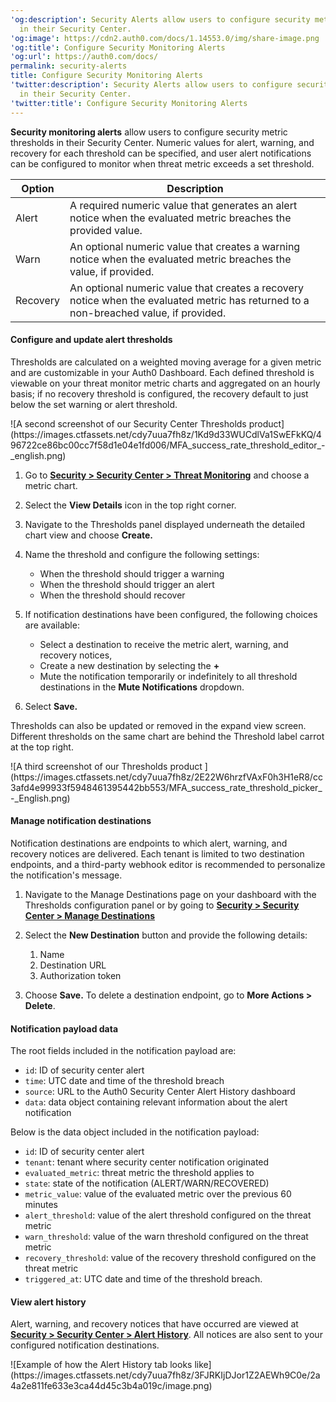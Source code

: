 ---
'og:description': Security Alerts allow users to configure security metric thresholds
  in their Security Center.
'og:image': https://cdn2.auth0.com/docs/1.14553.0/img/share-image.png
'og:title': Configure Security Monitoring Alerts
'og:url': https://auth0.com/docs/
permalink: security-alerts
title: Configure Security Monitoring Alerts
'twitter:description': Security Alerts allow users to configure security metric thresholds
  in their Security Center.
'twitter:title': Configure Security Monitoring Alerts
---
**Security monitoring alerts** allow users to configure security metric thresholds in their Security Center. Numeric values for alert, warning, and recovery for each threshold can be specified, and user alert notifications can be configured to monitor when threat metric exceeds a set threshold.

<table class="table"><thead>
<tr>
<th>Option</th>
<th>Description</th>
</tr>
</thead>
<tbody>
<tr>
<td>Alert</td>
<td>A required numeric value that generates an alert notice when the evaluated metric breaches the provided value.</td>
</tr>
<tr>
<td>Warn</td>
<td>An optional numeric value that creates a warning notice when the evaluated metric breaches the value, if provided.</td>
</tr>
<tr>
<td>Recovery</td>
<td>An optional numeric value that creates a recovery notice when the evaluated metric has returned to a non-breached value, if provided.</td>
</tr>
</tbody>
</table>

#### Configure and update alert thresholds

Thresholds are calculated on a weighted moving average for a given metric and are customizable in your <Tooltip tip="Auth0 Dashboard: Auth0's main product to configure your services." cta="View Glossary" href="/docs/glossary?term=Auth0+Dashboard">Auth0 Dashboard</Tooltip>. Each defined threshold is viewable on your threat monitor metric charts and aggregated on an hourly basis; if no recovery threshold is configured, the recovery default to just below the set warning or alert threshold.

<Frame>![A second screenshot of our Security Center Thresholds product](https://images.ctfassets.net/cdy7uua7fh8z/1Kd9d33WUCdlVa1SwEFkKQ/496722ce86bc00cc7f58d1e04e1fd006/MFA_success_rate_threshold_editor_-_english.png)</Frame>

1. Go to [**Security > Security Center > Threat Monitoring**](https://manage.auth0.com/#/security/center/bot-detection) and choose a metric chart.
2. Select the **View Details** icon in the top right corner.
3. Navigate to the Thresholds panel displayed underneath the detailed chart view and choose **Create.**
4. Name the threshold and configure the following settings:

   * When the threshold should trigger a warning
   * When the threshold should trigger an alert
   * When the threshold should recover
5. If notification destinations have been configured, the following choices are available:

   * Select a destination to receive the metric alert, warning, and recovery notices,
   * Create a new destination by selecting the **+**
   * Mute the notification temporarily or indefinitely to all threshold destinations in the **Mute Notifications** dropdown.
6. Select **Save.**

Thresholds can also be updated or removed in the expand view screen. Different thresholds on the same chart are behind the Threshold label carrot at the top right.

<Frame>![A third screenshot of our Thresholds product ](https://images.ctfassets.net/cdy7uua7fh8z/2E22W6hrzfVAxF0h3H1eR8/cc3afd4e99933f5948461395442bb553/MFA_success_rate_threshold_picker_-_English.png)</Frame>

#### Manage notification destinations

Notification destinations are endpoints to which alert, warning, and recovery notices are delivered. Each tenant is limited to two destination endpoints, and a third-party webhook editor is recommended to personalize the notification's message.

1. Navigate to the Manage Destinations page on your dashboard with the Thresholds configuration panel or by going to [**Security > Security Center > Manage Destinations**](https://manage.auth0.com/#/security/center/manage-destinations)
2. Select the **New Destination** button and provide the following details:

   1. Name
   2. Destination URL
   3. Authorization token
3. Choose **Save.** To delete a destination endpoint, go to **More Actions > Delete**.

#### Notification payload data

The root fields included in the notification payload are:

* `id`: ID of security center alert
* `time`: UTC date and time of the threshold breach
* `source`: URL to the Auth0 Security Center Alert History dashboard
* `data`: data object containing relevant information about the alert notification

Below is the data object included in the notification payload:

* `id`: ID of security center alert
* `tenant`: tenant where security center notification originated
* `evaluated_metric`: threat metric the threshold applies to
* `state`: state of the notification (ALERT/WARN/RECOVERED)
* `metric_value`: value of the evaluated metric over the previous 60 minutes
* `alert_threshold`: value of the alert threshold configured on the threat metric
* `warn_threshold`: value of the warn threshold configured on the threat metric
* `recovery_threshold`: value of the recovery threshold configured on the threat metric
* `triggered_at`: UTC date and time of the threshold breach.

#### View alert history

Alert, warning, and recovery notices that have occurred are viewed at [**Security > Security Center > Alert History**](https://manage.auth0.com/#/security/center/alert-history). All notices are also sent to your configured notification destinations.

<Frame>![Example of how the Alert History tab looks like](https://images.ctfassets.net/cdy7uua7fh8z/3FJRKIjDJor1Z2AEWh9C0e/2a4a2e811fe633e3ca44d45c3b4a019c/image.png)</Frame>